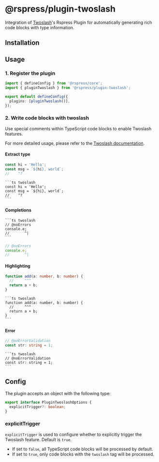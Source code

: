 # @rspress/plugin-twoslash <SourceCode href="https://github.com/web-infra-dev/rspress/tree/main/packages/plugin-twoslash" />


Integration of [Twoslash](https://github.com/twoslashes/twoslash)'s Rspress Plugin for automatically generating rich code blocks with type information.

## Installation

<PackageManagerTabs command="add @rspress/plugin-twoslash -D" />

## Usage

### 1. Register the plugin

```ts twoslash title="rspress.config.ts"
import { defineConfig } from '@rspress/core';
import { pluginTwoslash } from '@rspress/plugin-twoslash';

export default defineConfig({
  plugins: [pluginTwoslash()],
});
```

### 2. Write code blocks with twoslash

Use special comments within TypeScript code blocks to enable Twoslash features.

For more detailed usage, please refer to the [Twoslash documentation](https://twoslash.netlify.app/guide/).

#### Extract type

<Tabs>
<Tab label="Rendered">

```ts twoslash
const hi = 'Hello';
const msg = `${hi}, world`;
//    ^?
```

</Tab>
<Tab label="Syntax">

````mdx
```ts twoslash
const hi = 'Hello';
const msg = `${hi}, world`;
//    ^?
```
````

</Tab>
</Tabs>

#### Completions

<Tabs>
<Tab label="Rendered">

````mdx
```ts twoslash
// @noErrors
console.e;
//       ^|
```
````

</Tab>
<Tab label="Syntax">

```ts twoslash
// @noErrors
console.e;
//       ^|
```

</Tab>
</Tabs>

#### Highlighting

<Tabs>
<Tab label="Rendered">

```ts twoslash
function add(a: number, b: number) {
  //     ^^^
  return a + b;
}
```

</Tab>
<Tab label="Syntax">

````mdx
```ts twoslash
function add(a: number, b: number) {
  //     ^^^
  return a + b;
}
```
````

</Tab>
</Tabs>

#### Error

<Tabs>
<Tab label="Rendered">

```ts twoslash
// @noErrorValidation
const str: string = 1;
```

</Tab>
<Tab label="Syntax">

````mdx
```ts twoslash
// @noErrorValidation
const str: string = 1;
```
````

</Tab>
</Tabs>

## Config

The plugin accepts an object with the following type:

```ts twoslash
export interface PluginTwoslashOptions {
  explicitTrigger?: boolean;
}
```

### explicitTrigger

`explicitTrigger` is used to configure whether to explicitly trigger the Twoslash feature. Default is `true`.

- If set to `false`, all TypeScript code blocks will be processed by default.
- If set to `true`, only code blocks with the `twoslash` tag will be processed.
